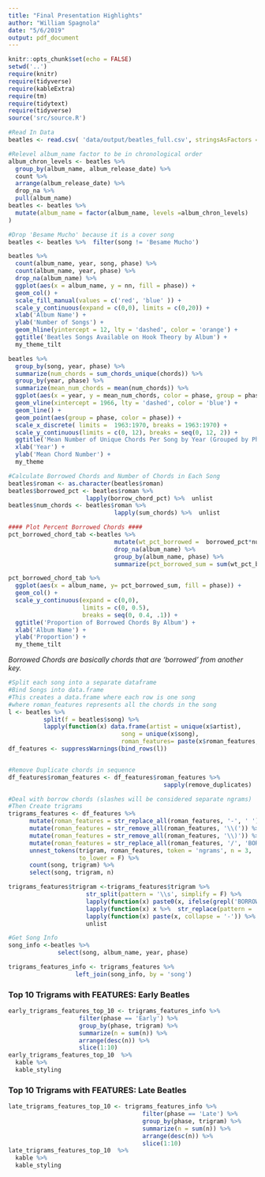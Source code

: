 ```yaml
---
title: "Final Presentation Highlights"
author: "William Spagnola"
date: "5/6/2019"
output: pdf_document
---
```


```r
knitr::opts_chunk$set(echo = FALSE)
setwd('..')
require(knitr)
require(tidyverse)
require(kableExtra)
require(tm)
require(tidytext)
require(tidyverse)
source('src/source.R')

#Read In Data
beatles <- read.csv( 'data/output/beatles_full.csv', stringsAsFactors = F)

#Relevel album_name factor to be in chronological order
album_chron_levels <- beatles %>% 
  group_by(album_name, album_release_date) %>% 
  count %>% 
  arrange(album_release_date) %>% 
  drop_na %>% 
  pull(album_name) 
beatles <- beatles %>% 
  mutate(album_name = factor(album_name, levels =album_chron_levels)
)

#Drop 'Besame Mucho' because it is a cover song 
beatles <- beatles %>%  filter(song != 'Besame Mucho')
```


```r
beatles %>% 
  count(album_name, year, song, phase) %>% 
  count(album_name, year, phase) %>% 
  drop_na(album_name) %>% 
  ggplot(aes(x = album_name, y = nn, fill = phase)) +
  geom_col() +
  scale_fill_manual(values = c('red', 'blue' )) +
  scale_y_continuous(expand = c(0,0), limits = c(0,20)) +
  xlab('Album Name') +
  ylab('Number of Songs') +
  geom_hline(yintercept = 12, lty = 'dashed', color = 'orange') +
  ggtitle('Beatles Songs Available on Hook Theory by Album') +
  my_theme_tilt
```



```r
beatles %>%
  group_by(song, year, phase) %>% 
  summarize(num_chords = sum_chords_unique(chords)) %>% 
  group_by(year, phase) %>% 
  summarize(mean_num_chords = mean(num_chords)) %>% 
  ggplot(aes(x = year, y = mean_num_chords, color = phase, group = phase)) +
  geom_vline(xintercept = 1966, lty = 'dashed', color = 'blue') +
  geom_line() +
  geom_point(aes(group = phase, color = phase)) +
  scale_x_discrete( limits =  1963:1970, breaks = 1963:1970) +
  scale_y_continuous(limits = c(0, 12), breaks = seq(0, 12, 2)) +
  ggtitle('Mean Number of Unique Chords Per Song by Year (Grouped by Phase)') +
  xlab('Year') +
  ylab('Mean Chord Number') +
  my_theme

```


```r

#Calculate Borrowed Chords and Number of Chords in Each Song
beatles$roman <- as.character(beatles$roman)
beatles$borrowed_pct <- beatles$roman %>% 
                      lapply(borrow_chord_pct) %>%  unlist
beatles$num_chords <- beatles$roman %>% 
                              lapply(sum_chords) %>%  unlist

#### Plot Percent Borrowed Chords ####
pct_borrowed_chord_tab <-beatles %>% 
                              mutate(wt_pct_borrowed =  borrowed_pct*num_chords  )%>% 
                              drop_na(album_name) %>% 
                              group_by(album_name, phase) %>% 
                              summarize(pct_borrowed_sum = sum(wt_pct_borrowed) / sum(num_chords))

```

```r
pct_borrowed_chord_tab %>% 
  ggplot(aes(x = album_name, y= pct_borrowed_sum, fill = phase)) + 
  geom_col() +
  scale_y_continuous(expand = c(0,0), 
                     limits = c(0, 0.5), 
                     breaks = seq(0, 0.4, .1)) +
  ggtitle('Proportion of Borrowed Chords By Album') +
  xlab('Album Name') +
  ylab('Proportion') +
  my_theme_tilt 
```
*Borrowed Chords are basically chords that are 'borrowed' from another key.*

```r

#Split each song into a separate dataframe 
#Bind Songs into data.frame
#This creates a data.frame where each row is one song
#where roman_features represents all the chords in the song
l <- beatles %>%  
          split(f = beatles$song) %>% 
          lapply(function(x) data.frame(artist = unique(x$artist), 
                                song = unique(x$song), 
                                roman_features= paste(x$roman_features, collapse = '-')))
df_features <- suppressWarnings(bind_rows(l)) 


#Remove Duplicate chords in sequence 
df_features$roman_features <- df_features$roman_features %>%  
                                            sapply(remove_duplicates)

#Deal with borrow chords (slashes will be considered separate ngrams)
#Then Create trigrams
trigrams_features <- df_features %>%  
      mutate(roman_features = str_replace_all(roman_features, '-', ' ')) %>% 
      mutate(roman_features = str_remove_all(roman_features, '\\(')) %>% 
      mutate(roman_features = str_remove_all(roman_features, '\\)')) %>% 
      mutate(roman_features = str_replace_all(roman_features, '/', 'BORROWED')) %>% 
      unnest_tokens(trigram, roman_features, token = 'ngrams', n = 3,
                    to_lower = F) %>%  
      count(song, trigram) %>% 
      select(song, trigram, n) 

trigrams_features$trigram <-trigrams_features$trigram %>%  
                      str_split(pattern = '\\s', simplify = F) %>% 
                      lapply(function(x) paste0(x, ifelse(grepl('BORROWED',x), ')', ''))) %>% 
                      lapply(function(x) x %>%  str_replace(pattern = 'BORROWED', '/\\(')) %>% 
                      lapply(function(x) paste(x, collapse = '-')) %>% 
                      unlist 

#Get Song Info
song_info <-beatles %>% 
              select(song, album_name, year, phase)

trigrams_features_info <- trigrams_features %>% 
                   left_join(song_info, by = 'song')
```
### Top 10 Trigrams with FEATURES: Early Beatles
```r
early_trigrams_features_top_10 <- trigrams_features_info %>% 
                    filter(phase == 'Early') %>% 
                    group_by(phase, trigram) %>% 
                    summarize(n = sum(n)) %>% 
                    arrange(desc(n)) %>% 
                    slice(1:10)
early_trigrams_features_top_10  %>% 
  kable %>% 
  kable_styling

```
### Top 10 Trigrams with FEATURES: Late Beatles
```r
late_trigrams_features_top_10 <- trigrams_features_info %>% 
                                      filter(phase == 'Late') %>% 
                                      group_by(phase, trigram) %>% 
                                      summarize(n = sum(n)) %>% 
                                      arrange(desc(n)) %>% 
                                      slice(1:10)
late_trigrams_features_top_10  %>% 
  kable %>% 
  kable_styling

```